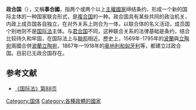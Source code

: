 {{Expert|time=2015-12-14T03:40:53+00:00}}
'''政合国'''（{{lang-en|Real union}}），又稱'''事合國'''，指两个或两个以上[[主權國家|主權國家]]缔结条约、形成一个新的国际主体的一种国家联合形式，是[[复合制|複合国]]的一种。政合国具有某些共同的政治机关，内政上成员国各自独立，在对外关系上则合为一体，以联合体的名义活动，成员国个别地则不是[[国际法|国际法]]主体。与[[共主邦聯|君合国]]不同，这种联合关系的法律基础是条约，结合比较持久和牢固，在国际法上与[[联邦制|聯邦]]相近。歷史上，1569年-1795年的[[波蘭王國_(1385年－1569年)|波蘭]]與[[立陶宛大公國|立陶宛]]兩國合併[[波蘭－立陶宛聯邦|波蘭立陶宛]]，1867年—1918年的[[奥匈帝国|奥地利和匈牙利]]等，都建立过政合国。目前已无政合国存在。

== 参考文献 ==
{{Reflist}}
{{refbegin}}
* [http://books.google.com.hk/books?id=ah8P0PjX1hsC&pg=PA88&dq=%E6%94%BF%E5%90%88%E5%9B%BD&hl=zh-CN&sa=X&ei=HdT1UpuzA8mFiQeLy4BI&ved=0CD0Q6AEwAw#v=onepage&q=%E6%94%BF%E5%90%88%E5%9B%BD&f=false 《国际法》第88页] {{Wayback|url=http://books.google.com.hk/books?id=ah8P0PjX1hsC&pg=PA88&dq=%E6%94%BF%E5%90%88%E5%9B%BD&hl=zh-CN&sa=X&ei=HdT1UpuzA8mFiQeLy4BI&ved=0CD0Q6AEwAw#v=onepage&q=%E6%94%BF%E5%90%88%E5%9B%BD&f=false|date=20140222151817}}
{{refend}}
{{Politic-stub}}
[[Category:国体|Category:国体]]
[[Category:各種政體的國家|Category:各種政體的國家]]